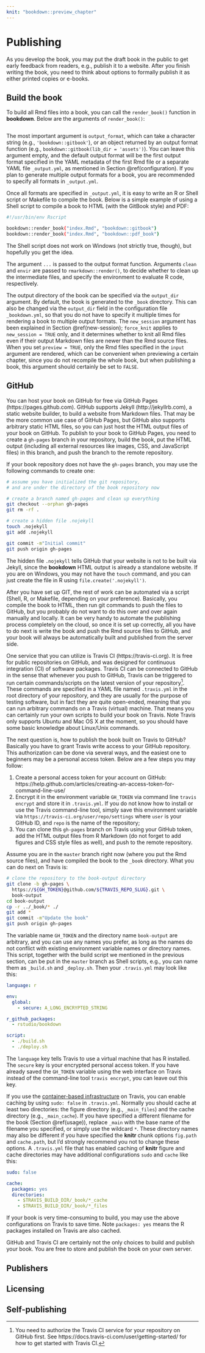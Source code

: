 ```yaml
---
knit: "bookdown::preview_chapter"
---
```


# Publishing

As you develop the book, you may put the draft book in the public to get early feedback from readers, e.g., publish it to a website. After you finish writing the book, you need to think about options to formally publish it as either printed copies or e-books.

## Build the book

To build all Rmd files into a book, you can call the `render_book()` function in **bookdown**. Below are the arguments of `render_book()`:

```r
```

The most important argument is `output_format`, which can take a character string (e.g., `'bookdown::gitbook'`), or an object returned by an output format function (e.g., `bookdown::gitbook(lib_dir = 'assets')`). You can leave this argument empty, and the default output format will be the first output format specified in the YAML metadata of the first Rmd file or a separate YAML file `_output.yml`, as mentioned in Section \@ref(configuration). If you plan to generate multiple output formats for a book, you are recommended to specify all formats in `_output.yml`.

Once all formats are specified in `_output.yml`, it is easy to write an R or Shell script or Makefile to compile the book. Below is a simple example of using a Shell script to compile a book to HTML (with the GitBook style) and PDF:

```bash
#!/usr/bin/env Rscript

bookdown::render_book("index.Rmd", "bookdown::gitbook")
bookdown::render_book("index.Rmd", "bookdown::pdf_book")
```

The Shell script does not work on Windows (not strictly true, though), but hopefully you get the idea.

The argument `...` is passed to the output format function. Arguments `clean` and `envir` are passed to `rmarkdown::render()`, to decide whether to clean up the intermediate files, and specify the environment to evaluate R code, respectively.

The output directory of the book can be specified via the `output_dir` argument. By default, the book is generated to the `_book` directory. This can also be changed via the `output_dir` field in the configuration file `_bookdown.yml`, so that you do not have to specify it multiple times for rendering a book to multiple output formats. The `new_session` argument has been explained in Section \@ref(new-session); `force_knit` applies to `new_session = TRUE` only, and it determines whether to knit all Rmd files even if their output Markdown files are newer than the Rmd source files. When you set `preview = TRUE`, only the Rmd files specified in the `input` argument are rendered, which can be convenient when previewing a certain chapter, since you do not recompile the whole book, but when publishing a book, this argument should certainly be set to `FALSE`.

## GitHub

You can host your book on GitHub for free via GitHub Pages (https://pages.github.com). GitHub supports Jekyll (http://jekyllrb.com), a static website builder, to build a website from Markdown files. That may be the more common use case of GitHub Pages, but GitHub also supports arbitrary static HTML files, so you can just host the HTML output files of your book on GitHub. To publish to your book to GitHub Pages, you need to create a `gh-pages` branch in your repository, build the book, put the HTML output (including all external resources like images, CSS, and JavaScript files) in this branch, and push the branch to the remote repository.

If your book repository does not have the `gh-pages` branch, you may use the following commands to create one:

```bash
# assume you have initialized the git repository,
# and are under the directory of the book repository now

# create a branch named gh-pages and clean up everything
git checkout --orphan gh-pages
git rm -rf .

# create a hidden file .nojekyll
touch .nojekyll
git add .nojekyll

git commit -m"Initial commit"
git push origin gh-pages
```

The hidden file `.nojekyll` tells GitHub that your website is not to be built via Jekyll, since the **bookdown** HTML output is already a standalone website. If you are on Windows, you may not have the `touch` command, and you can just create the file in R using `file.create('.nojekyll')`.

After you have set up GIT, the rest of work can be automated via a script (Shell, R, or Makefile, depending on your preference). Basically, you compile the book to HTML, then run git commands to push the files to GitHub, but you probably do not want to do this over and over again manually and locally. It can be very handy to automate the publishing process completely on the cloud, so once it is set up correctly, all you have to do next is write the book and push the Rmd source files to GitHub, and your book will always be automatically built and published from the server side.

One service that you can utilize is Travis CI (https://travis-ci.org). It is free for public repositories on GitHub, and was designed for continuous integration (CI) of software packages. Travis CI can be connected to GitHub in the sense that whenever you push to GitHub, Travis can be triggered to run certain commands/scripts on the latest version of your repository^[You need to authorize the Travis CI service for your repository on GitHub first. See https://docs.travis-ci.com/user/getting-started/ for how to get started with Travis CI.]. These commands are specified in a YAML file named `.travis.yml` in the root directory of your repository, and they are usually for the purpose of testing software, but in fact they are quite open-ended, meaning that you can run arbitrary commands on a Travis (virtual) machine. That means you can certainly run your own scripts to build your book on Travis. Note Travis only supports Ubuntu and Mac OS X at the moment, so you should have some basic knowledge about Linux/Unix commands.

The next question is, how to publish the book built on Travis to GitHub? Basically you have to grant Travis write access to your GitHub repository. This authorization can be done via several ways, and the easiest one to beginners may be a personal access token. Below are a few steps you may follow:

1. Create a personal access token for your account on GitHub: https://help.github.com/articles/creating-an-access-token-for-command-line-use/
1. Encrypt it in the environment variable `GH_TOKEN` via command line `travis encrypt` and store it in `.travis.yml`. If you do not know how to install or use the Travis command-line tool, simply save this environment variable via `https://travis-ci.org/user/repo/settings` where `user` is your GitHub ID, and `repo` is the name of the repository;
1. You can clone this `gh-pages` branch on Travis using your GitHub token, add the HTML output files from R Markdown (do not forget to add figures and CSS style files as well), and push to the remote repository.

Assume you are in the `master` branch right now (where you put the Rmd source files), and have compiled the book to the `_book` directory. What you can do next on Travis is:

```bash
# clone the repository to the book-output directory
git clone -b gh-pages \
  https://${GH_TOKEN}@github.com/${TRAVIS_REPO_SLUG}.git \
  book-output
cd book-output
cp -r ../_book/* ./
git add *
git commit -m"Update the book"
git push origin gh-pages
```

The variable name `GH_TOKEN` and the directory name `book-output` are arbitrary, and you can use any names you prefer, as long as the names do not conflict with existing environment variable names or directory names. This script, together with the build script we mentioned in the previous section, can be put in the `master` branch as Shell scripts, e.g., you can name them as `_build.sh` and `_deploy.sh`. Then your `.travis.yml` may look like this:

```yaml
language: r

env:
  global:
    - secure: A_LONG_ENCRYPTED_STRING

r_github_packages:
  - rstudio/bookdown

script:
  - ./build.sh
  - ./deploy.sh
```

The `language` key tells Travis to use a virtual machine that has R installed. The `secure` key is your encrypted personal access token. If you have already saved the `GH_TOKEN` variable using the web interface on Travis instead of the command-line tool `travis encrypt`, you can leave out this key.

If you use the [container-based infrastructure](https://docs.travis-ci.com/user/workers/container-based-infrastructure/) on Travis, you can enable caching by using `sudo: false` in `.travis.yml`. Normally you should cache at least two directories: the figure directory (e.g., `_main_files`) and the cache directory (e.g., `_main_cache`). If you have specified a different filename for the book (Section \@ref(usage)), replace `_main` with the base name of the filename you specified, or simply use the wildcard `*`. These directory names may also be different if you have specified the **knitr** chunk options `fig.path` and `cache.path`, but I'd strongly recommend you not to change these options. A `.travis.yml` file that has enabled caching of **knitr** figure and cache directories may have additional configurations `sudo` and `cache` like this:

```yaml
sudo: false

cache:
  packages: yes
  directories:
    - $TRAVIS_BUILD_DIR/_book/*_cache
    - $TRAVIS_BUILD_DIR/_book/*_files
```

If your book is very time-consuming to build, you may use the above configurations on Travis to save time. Note `packages: yes` means the R packages installed on Travis are also cached.

GitHub and Travis CI are certainly not the only choices to build and publish your book. You are free to store and publish the book on your own server.

## Publishers

## Licensing

## Self-publishing
